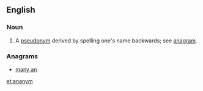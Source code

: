 ==English==

===Noun===
{{en-noun}}

# {{obsolete}} A [[pseudonym]] derived by spelling one's name backwards; see [[anagram]].

===Anagrams===
* [[many an#English|many an]]

[[et:ananym]]